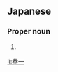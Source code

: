 ==Japanese==
{{ja-kanjitab|きょう|いち|yomi=o}}

===Proper noun===
{{ja-pos|proper|きょういち}}

# {{given name|male|lang=ja|sort=きょういち}}

[[li:恭一]]